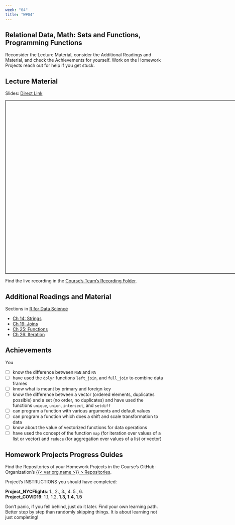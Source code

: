 ```yaml
---
week: "04"
title: "W#04"
---
```


## Relational Data, Math: Sets and Functions, Programming Functions {.unnumbered}

Reconsider the Lecture Material, consider the Additional Readings and Material, and check the Achievements for yourself. Work on the Homework Projects reach out for help if you get stuck.

## Lecture Material

Slides: [Direct Link](../lectures/W{{< meta week >}}.qmd)

```{=html}
<iframe src="https://{{< var org.name >}}.github.io/Website/lectures/W{{< meta week >}}.html" frameborder="0" width="800" height="550" style="border:1px solid black;" allowfullscreen="true" mozallowfullscreen="true" webkitallowfullscreen="true"></iframe>
```


Find the live recording in the [Course's Team's Recording Folder]({{< var teams.concepts.recording_folder_link >}}). 

## Additional Readings and Material  

Sections in [R for Data Science](http://r4ds.hadley.nz) 

 - [Ch 14: Strings](https://r4ds.hadley.nz/strings)
 - [Ch 19: Joins](https://r4ds.hadley.nz/joins)
 - [Ch 25: Functions](https://r4ds.hadley.nz/functions)
 - [Ch 26: Iteration](https://r4ds.hadley.nz/iteration)

## Achievements

You 

- [ ] know the difference between `NaN` and `NA`
- [ ] have used the `dplyr` functions `left_join`, and `full_join` to combine data frames
- [ ] know what is meant by primary and foreign key
- [ ] know the difference between a vector (ordered elements, duplicates possible) and a set (no order, no duplicates) and have used the functions `unique`, `union`, `intersect`, and `setdiff`
- [ ] can program a function with various arguments and default values
- [ ] can program a function which does a shift and scale transformation to data
- [ ] know about the value of vectorized functions for data operations
- [ ] have used the concept of the function `map` (for iteration over values of a list or vector) and `reduce` (for aggregation over values of a list or vector)

## Homework Projects Progress Guides

Find the Repositories of your Homework Projects in the Course's GitHub-Organization's [{{< var org.name >}} > Repositories](https://github.com/orgs/{{< var org.name >}}/repositories).

Project's INSTRUCTIONS you should have completed:   

**Project_NYCFlights**: 1., 2., 3., 4. 5., 6.   
**Project_COVID19**: 1.1, 1.2, **1.3, 1.4, 1.5**

::: {.callout-note}
Don't panic, if you fell behind, just do it later. Find your own learning path. Better step by step than randomly skipping things. It is about learning not just completing!
:::